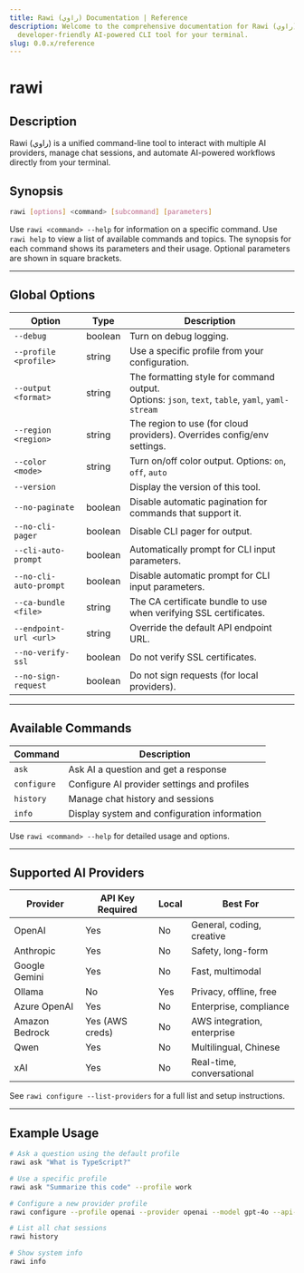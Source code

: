 ```yaml
---
title: Rawi (راوي) Documentation | Reference
description: Welcome to the comprehensive documentation for Rawi (راوي), a
  developer-friendly AI-powered CLI tool for your terminal.
slug: 0.0.x/reference
---
```


# rawi

## Description

Rawi (راوي) is a unified command-line tool to interact with multiple AI providers, manage chat sessions, and automate AI-powered workflows directly from your terminal.

## Synopsis

```bash
rawi [options] <command> [subcommand] [parameters]
```

Use `rawi <command> --help` for information on a specific command. Use `rawi help` to view a list of available commands and topics. The synopsis for each command shows its parameters and their usage. Optional parameters are shown in square brackets.

***

## Global Options

| Option                 | Type    | Description                                                                                           |
| ---------------------- | ------- | ----------------------------------------------------------------------------------------------------- |
| `--debug`              | boolean | Turn on debug logging.                                                                                |
| `--profile <profile>`  | string  | Use a specific profile from your configuration.                                                       |
| `--output <format>`    | string  | The formatting style for command output. <br />Options: `json`, `text`, `table`, `yaml`, `yaml-stream` |
| `--region <region>`    | string  | The region to use (for cloud providers). Overrides config/env settings.                               |
| `--color <mode>`       | string  | Turn on/off color output. Options: `on`, `off`, `auto`                                                |
| `--version`            |         | Display the version of this tool.                                                                     |
| `--no-paginate`        | boolean | Disable automatic pagination for commands that support it.                                            |
| `--no-cli-pager`       | boolean | Disable CLI pager for output.                                                                         |
| `--cli-auto-prompt`    | boolean | Automatically prompt for CLI input parameters.                                                        |
| `--no-cli-auto-prompt` | boolean | Disable automatic prompt for CLI input parameters.                                                    |
| `--ca-bundle <file>`   | string  | The CA certificate bundle to use when verifying SSL certificates.                                     |
| `--endpoint-url <url>` | string  | Override the default API endpoint URL.                                                                |
| `--no-verify-ssl`      | boolean | Do not verify SSL certificates.                                                                       |
| `--no-sign-request`    | boolean | Do not sign requests (for local providers).                                                           |

***

## Available Commands

| Command     | Description                                  |
| ----------- | -------------------------------------------- |
| `ask`       | Ask AI a question and get a response         |
| `configure` | Configure AI provider settings and profiles  |
| `history`   | Manage chat history and sessions             |
| `info`      | Display system and configuration information |

Use `rawi <command> --help` for detailed usage and options.

***

## Supported AI Providers

| Provider       | API Key Required | Local | Best For                    |
| -------------- | ---------------- | ----- | --------------------------- |
| OpenAI         | Yes              | No    | General, coding, creative   |
| Anthropic      | Yes              | No    | Safety, long-form           |
| Google Gemini  | Yes              | No    | Fast, multimodal            |
| Ollama         | No               | Yes   | Privacy, offline, free      |
| Azure OpenAI   | Yes              | No    | Enterprise, compliance      |
| Amazon Bedrock | Yes (AWS creds)  | No    | AWS integration, enterprise |
| Qwen           | Yes              | No    | Multilingual, Chinese       |
| xAI            | Yes              | No    | Real-time, conversational   |

See `rawi configure --list-providers` for a full list and setup instructions.

***

## Example Usage

```bash
# Ask a question using the default profile
rawi ask "What is TypeScript?"

# Use a specific profile
rawi ask "Summarize this code" --profile work

# Configure a new provider profile
rawi configure --profile openai --provider openai --model gpt-4o --api-key sk-...

# List all chat sessions
rawi history

# Show system info
rawi info
```
